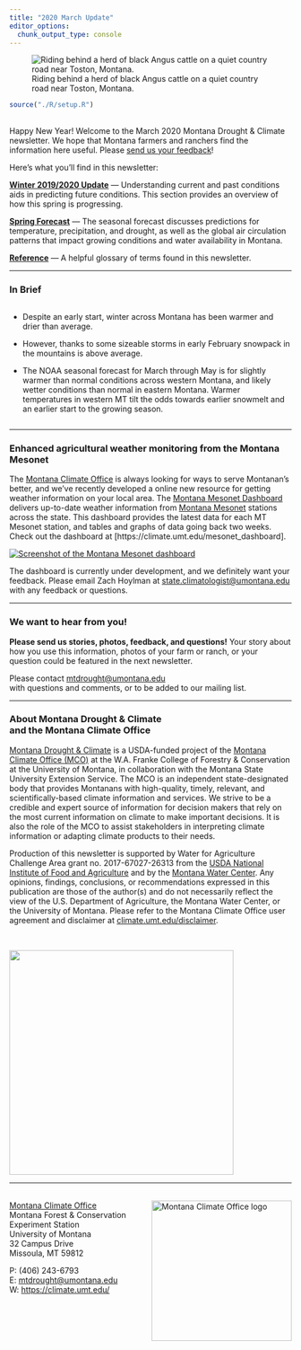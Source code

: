 ```yaml
---
title: "2020 March Update"
editor_options: 
  chunk_output_type: console
---
```


![Riding behind a herd of black Angus cattle on a quiet country road near Toston, Montana.](./img/toston.jpg)

```r
source("./R/setup.R")
```

## {-}

Happy New Year! Welcome to the March 2020 Montana Drought & Climate newsletter. We hope that Montana farmers and ranchers find the information here useful. Please [send us your feedback](mailto:mtdrought@umontana.edu)!

Here's what you'll find in this newsletter:

[**Winter 2019/2020 Update**](./review.html) --- Understanding current and past conditions aids in predicting future conditions. This section provides an overview of how this spring is progressing.

[**Spring Forecast**](./forecast.html) --- The seasonal forecast discusses predictions for temperature, precipitation, and drought, as well as the global air circulation patterns that impact growing conditions and water availability in Montana.

[**Reference**](./reference.html) --- A helpful glossary of terms found in this newsletter.

-----

### In Brief {-}

<div style="-webkit-columns: 2 300px;-moz-columns: 2 300px;columns: 2 300px;">
* Despite an early start, winter across Montana has been warmer and drier than average. 

* However, thanks to some sizeable storms in early February snowpack in the mountains is above average.

* The NOAA seasonal forecast for March through May is for slightly warmer than normal conditions across western Montana, and likely wetter conditions than normal in eastern Montana. Warmer temperatures in western MT tilt the odds towards earlier snowmelt and an earlier start to the growing season.
</div>

-----

### Enhanced agricultural weather monitoring from the Montana Mesonet {-}

The [Montana Climate Office](https://climate.umt.edu/) is always looking for ways to serve Montanan's better, and we’ve recently developed a online new resource for getting weather information on your local area. The [Montana Mesonet Dashboard](https://climate.umt.edu/mesonet_dashboard) delivers up-to-date weather information from [Montana Mesonet](https://climate.umt.edu/mesonet/) stations across the state. This dashboard provides the latest data for each MT Mesonet station, and tables and graphs of data going back two weeks. Check out the dashboard at [https://climate.umt.edu/mesonet_dashboard]. 

[![](./img/mesonet_dashboard.jpg "Screenshot of the Montana Mesonet dashboard")](https://climate.umt.edu/mesonet_dashboard)

The dashboard is currently under development, and we definitely want your feedback. Please email Zach Hoylman at [state.climatologist@umontana.edu](mailto:state.climatologist@umontana.edu) with any feedback or questions.

-----


### We want to hear from you! {-}
**Please send us stories, photos, feedback, and questions!** Your story about how you use this information, photos of your farm or ranch, or your question could be featured in the next newsletter.

Please contact [mtdrought@umontana.edu](mailto:mtdrought@umontana.edu)<br> with questions and comments, or to be added to our mailing list.

-----

### About **Montana Drought & Climate**<br>and the **Montana Climate Office** {-}
[Montana Drought & Climate](https://climate.umt.edu/mtdrought/) is a USDA-funded project of the [Montana Climate Office (MCO)](https://climate.umt.edu/) at the W.A. Franke College of Forestry & Conservation at the University of Montana, in collaboration with the Montana State University Extension Service. The MCO is an independent state-designated body that provides Montanans with high-quality, timely, relevant, and scientifically-based climate information and services. We strive to be a credible and expert source of information for decision makers that rely on the most current information on climate to make important decisions. It is also the role of the MCO to assist stakeholders in interpreting climate information or adapting climate products to their needs.

Production of this newsletter is supported by Water for Agriculture Challenge Area grant no. 2017-67027-26313 from the [USDA National Institute of Food and Agriculture](https://nifa.usda.gov/) and by the [Montana Water Center](https://www.montanawatercenter.org/). Any opinions, findings, conclusions, or recommendations expressed in this publication are those of the author(s) and do not necessarily reflect the view of the U.S. Department of Agriculture, the Montana Water Center, or the University of Montana. Please refer to the Montana Climate Office user agreement and disclaimer at [climate.umt.edu/disclaimer](https://climate.umt.edu/disclaimer/).

<br>
<div style="text-align: left;">
![](./img/NIFA_logo.jpg){style="width:400px;"}
</div>

-----

<br>
<a href="https://climate.umt.edu/" target="_blank">
  <img src="./img/MCO_logo.svg" alt="Montana Climate Office logo" style="width:250px;float:right;">
</a>
[Montana Climate Office](https://climate.umt.edu/)<br>
Montana Forest & Conservation Experiment Station<br>
University of Montana<br>
32 Campus Drive<br>
Missoula, MT 59812<br>

P: (406) 243-6793<br>
E: [mtdrought@umontana.edu](mailto:mtdrought@umontana.edu)<br>
W: [https://climate.umt.edu/](https://climate.umt.edu/)
